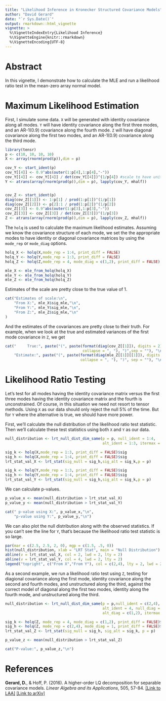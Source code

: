 ---
title: "Likelihood Inference in Kronecker Structured Covariance Models"
author: "David Gerard"
date: "`r Sys.Date()`"
output: rmarkdown::html_vignette
vignette: >
  %\VignetteIndexEntry{Likelihood Inference}
  %\VignetteEngine{knitr::rmarkdown}
  %\VignetteEncoding{UTF-8}
---

# Abstract
In this vignette, I demonstrate how to calculate the MLE and run a likelihood ratio test in the mean-zero array normal model.

# Maximum Likelihood Estimation
First, I simulate some data. `X` will be generated with identity covariance along all modes. `Y` will have identity covariance along the first three modes, and an AR-1(0.9) covariance along the fourth mode. `Z` will have diagonal covariance along the first two modes, and an AR-1(0.9) covariance along the third mode.
```{r}
library(tensr)
p <- c(10, 10, 10, 10)
X <- array(rnorm(prod(p)),dim = p)

cov_Y <- start_ident(p)
cov_Y[[4]] <- 0.9^abs(outer(1:p[4],1:p[4],"-"))
cov_Y[[4]] <- cov_Y[[4]] / det(cov_Y[[4]])^(1/p[4]) #scale to have unit determinant.
Y <- atrans(array(rnorm(prod(p)),dim = p), lapply(cov_Y, mhalf))


cov_Z <- start_ident(p)
diag(cov_Z[[1]]) <- 1:p[1] / prod(1:p[1])^(1/p[1])
diag(cov_Z[[2]]) <- p[2]:1 / prod(1:p[2])^(1/p[2])
cov_Z[[3]] <- 0.9^abs(outer(1:p[3],1:p[3],"-"))
cov_Z[[3]] <- cov_Z[[3]] / det(cov_Z[[3]])^(1/p[3])
Z <- atrans(array(rnorm(prod(p)),dim = p), lapply(cov_Z, mhalf))
```

The `holq` is used to calculate the maximum likelihood estimates. Assuming we know the covariance structure of each mode, we set the the appropriate modes to have identity or diagonal covariance matrices by using the `mode_rep` or `mode_diag` options.
```{r}
holq_X <- holq(X,mode_rep = 1:4, print_diff = FALSE)
holq_Y <- holq(Y,mode_rep = 1:3, print_diff = FALSE)
holq_Z <- holq(Z,mode_rep = 4, mode_diag = c(1,2), print_diff = FALSE)

mle_X <- mle_from_holq(holq_X)
mle_Y <- mle_from_holq(holq_Y)
mle_Z <- mle_from_holq(holq_Z)
```

Estimates of the scale are pretty close to the true value of 1.
```{r}
cat("Estimates of scale:\n",
    "From X:", mle_X$sig_mle,"\n",
    "From Y:", mle_Y$sig_mle,"\n",
    "From Z:", mle_Z$sig_mle,"\n"
)
```

And the estimates of the covariances are pretty close to their truth. For example, when we look at the true and estimated variances of the first mode covariance in `Z`, we get
```{r}
cat("     True:", paste("(", paste(format(diag(cov_Z[[1]]), digits = 2),
                                   collapse = ", "), ")",sep = ""), "\n",
    "Estimate:", paste("(", paste(format(diag(mle_Z[[1]][[1]]), digits = 2),
                                  collapse = ", "), ")", sep = ""), "\n")
```

# Likelihood Ratio Testing
Let's test for all modes having the identity covariance matrix versus the first three modes having the identity covariance matrix and the fourth is unconstrained. Of course, in this situation we need not resort to tensor methods. Using `X` as our data should only reject the null 5\% of the time. But for `Y` where the alternative is true, we should have more power.

First, we'll calculate the null distribution of the likelihood ratio test statistic. Then we'll calculate these test statistics using both `X` and `Y` as our data.
```{r, results = "hide"}
null_distribution <- lrt_null_dist_dim_same(p = p, null_ident = 1:4,
                                            alt_ident = 1:3, itermax = 500)

sig_k <- holq(X,mode_rep = 1:3, print_diff = FALSE)$sig
sig_h <- holq(X,mode_rep = 1:4, print_diff = FALSE)$sig
lrt_stat_val_X <- lrt_stat(sig_null = sig_h,sig_alt = sig_k,p = p)

sig_k <- holq(Y,mode_rep = 1:3, print_diff = FALSE)$sig
sig_h <- holq(Y,mode_rep = 1:4, print_diff = FALSE)$sig
lrt_stat_val_Y <- lrt_stat(sig_null = sig_h,sig_alt = sig_k,p = p)
```

We can calculate p-values.
```{r}
p_value_x <- mean(null_distribution > lrt_stat_val_X)
p_value_y <- mean(null_distribution > lrt_stat_val_Y)

cat(" p-value using X:", p_value_x,"\n",
    "p-value using Y:", p_value_y,"\n")
```

We can also plot the null distribution along with the observed statistics. If you can't see the line for `Y`, that's because the likelihood ratio test statistic is so large.
```{r}
par(mar = c(2.5, 2.5, 2, 0), mgp = c(1.5, .5, 0))
hist(null_distribution, xlab = "LRT Stat", main = "Null Distribution")
abline(v = lrt_stat_val_X, col = 2, lwd = 2, lty = 2)
abline(v = lrt_stat_val_Y, col = 4, lwd = 2, lty = 2)
legend("topright", c("From X","From Y"), col = c(2,4), lty = 2, lwd = 2, cex = 0.6)
```

As a second example, we run a likelihood ratio test using `Z`, testing for diagional covariance along the first mode, identity covariance along the second and fourth modes, and unstructured along the third, against the correct model of diagonal along the first two modes, identity along the fourth mode, and unstructured along the third.
```{r, results = "hide"}
null_distribution <- lrt_null_dist_dim_same(p = p,null_ident = c(2,4),
                                            alt_ident = 4, null_diag = 1,
                                            alt_diag = c(1,2), itermax = 500)

sig_k <- holq(Z, mode_rep = 4, mode_diag = c(1,2), print_diff = FALSE)$sig
sig_h <- holq(Z, mode_rep = c(2,4), mode_diag = 1, print_diff = FALSE)$sig
lrt_stat_val_Z <- lrt_stat(sig_null = sig_h, sig_alt = sig_k, p = p)

p_value_z <- mean(null_distribution > lrt_stat_val_Z)
```

```{r}
cat("P-value:", p_value_z,"\n")
```

# References

**Gerard, D.**, & Hoff, P. (2016). A higher-order LQ decomposition for separable covariance models. _Linear Algebra and its Applications_, 505, 57-84. [[Link to LAA]](https://doi.org/10.1016/j.laa.2016.04.033) [[Link to arXiv]](http://arxiv.org/pdf/1410.1094v1.pdf)

